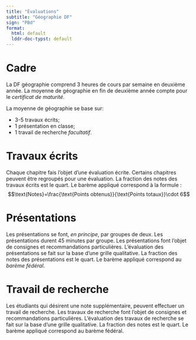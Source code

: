 ```yaml
---
title: "Évaluations"
subtitle: "Géographie DF"
sign: "PBd"
format:
  html: default
  lddr-doc-typst: default
---
```


# Cadre

La DF géographie comprend 3 heures de cours  par semaine en deuxième année. La moyenne de géographie en fin de deuxième année compte pour le *certificat de maturité*.

La moyenne de géographie se base sur:

- 3-5 travaux écrits;
- 1 présentation en classe;
- 1 travail de recherche *facultatif*.

# Travaux écrits

Chaque chapitre fais l’objet d’une évaluation écrite. Certains chapitres peuvent être regroupés pour une évaluation. La fraction des notes des travaux écrits est le quart. Le barème appliqué correspond à la formule :
$$\text{Notes}=\frac{\text{Points obtenus}}{\text{Points totaux}}\cdot 6$$

# Présentations

Les présentations se font, *en principe*, par groupes de deux. Les présentations durent 45 minutes par groupe. Les présentations font l’objet de consignes et recommandations particulières. L’évaluation des présentations se fait sur la base d’une grille qualitative. La fraction des notes des présentations est le quart. Le barème appliqué correspond au *barème fédéral*.
 
# Travail de recherche

Les étudiants qui désirent une note supplémentaire, peuvent effectuer un travail de recherche. Les travaux de recherche font l’objet de consignes et recommandations particulières. L’évaluation des  travaux de recherche se fait sur la base d’une grille qualitative. La fraction des notes est le quart. Le barème appliqué correspond au barème fédéral.
